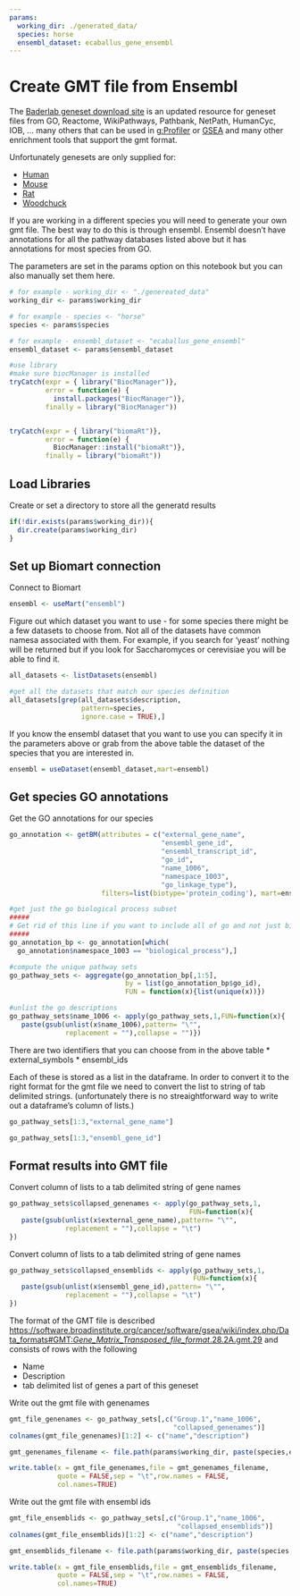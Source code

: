 ```yaml
---
params:
  working_dir: ./generated_data/
  species: horse
  ensembl_dataset: ecaballus_gene_ensembl
---
```


# Create GMT file from Ensembl

The [Baderlab geneset download site](https://download.baderlab.org/EM_Genesets/) is an updated resource for geneset files from GO, Reactome, WikiPathways, Pathbank, NetPath, HumanCyc, IOB, ... many others that can be used in [g:Profiler](https://biit.cs.ut.ee/gprofiler/gost) or [GSEA](https://www.gsea-msigdb.org/gsea/index.jsp) and many other enrichment tools that support the gmt format.  

Unfortunately genesets are only supplied for:

  * [Human](https://download.baderlab.org/EM_Genesets/current_release/Human/)
  * [Mouse](https://download.baderlab.org/EM_Genesets/current_release/Mouse/)
  * [Rat](https://download.baderlab.org/EM_Genesets/current_release/Rat/) 
  * [Woodchuck](https://download.baderlab.org/EM_Genesets/current_release/Woodchuck/)

If you are working in a different species you will need to generate your own gmt file. The best way to do this is through ensembl.  Ensembl doesn't have annotations for all the pathway databases listed above but it has annotations for most species from GO.


The parameters are set in the params option on this notebook but you can also manually set them here.
```r
# for example - working_dir <- "./genereated_data"
working_dir <- params$working_dir

# for example - species <- "horse"
species <- params$species

# for example - ensembl_dataset <- "ecaballus_gene_ensembl"
ensembl_dataset <- params$ensembl_dataset
```


```r
#use library
#make sure biocManager is installed
tryCatch(expr = { library("BiocManager")}, 
         error = function(e) { 
           install.packages("BiocManager")}, 
         finally = library("BiocManager"))


tryCatch(expr = { library("biomaRt")}, 
         error = function(e) { 
           BiocManager::install("biomaRt")}, 
         finally = library("biomaRt"))

```
## Load Libraries

Create or set a directory to store all the generatd results
```r

if(!dir.exists(params$working_dir)){
  dir.create(params$working_dir)
}
```

## Set up Biomart connection

Connect to Biomart
```r
ensembl <- useMart("ensembl")
```


Figure out which dataset you want to use - for some species there might be a few datasets to choose from.  Not all of the datasets have common namesa associated with them.  For example, if you search for 'yeast' nothing will be returned but if you look for Saccharomyces or cerevisiae  you will be able to find it.

```r
all_datasets <- listDatasets(ensembl)

#get all the datasets that match our species definition
all_datasets[grep(all_datasets$description,
                  pattern=species,
                  ignore.case = TRUE),]
```

If you know the ensembl dataset that you want to use you can specify it in the parameters above or grab from the above table the dataset of the species that you are interested in. 

```r
ensembl = useDataset(ensembl_dataset,mart=ensembl)
```

## Get species GO annotations

Get the GO annotations for our species
```r
go_annotation <- getBM(attributes = c("external_gene_name",
                                      "ensembl_gene_id",
                                      "ensembl_transcript_id",
                                      "go_id", 
                                      "name_1006", 
                                      "namespace_1003",
                                      "go_linkage_type"), 
                       filters=list(biotype='protein_coding'), mart=ensembl);

#get just the go biological process subset
#####
# Get rid of this line if you want to include all of go and not just biological process
#####
go_annotation_bp <- go_annotation[which(
  go_annotation$namespace_1003 == "biological_process"),]

#compute the unique pathway sets
go_pathway_sets <- aggregate(go_annotation_bp[,1:5],
                             by = list(go_annotation_bp$go_id),
                             FUN = function(x){list(unique(x))})

#unlist the go descriptions
go_pathway_sets$name_1006 <- apply(go_pathway_sets,1,FUN=function(x){
   paste(gsub(unlist(x$name_1006),pattern= "\"",
              replacement = ""),collapse = "")})
```

There are two identifiers that you can choose from in the above table
 * external_symbols
 * ensembl_ids
 
 Each of these is stored as a list in the dataframe.  In order to convert it to the right format for the gmt file we need to convert the list to string of tab delimited strings.  (unfortunately there is no streaightforward way to write out a dataframe's column of lists.)
```r
go_pathway_sets[1:3,"external_gene_name"]
```
```r
go_pathway_sets[1:3,"ensembl_gene_id"]
```

## Format results into GMT file

Convert column of lists to a tab delimited string of gene names
```r
go_pathway_sets$collapsed_genenames <- apply(go_pathway_sets,1,
                                             FUN=function(x){
   paste(gsub(unlist(x$external_gene_name),pattern= "\"",
              replacement = ""),collapse = "\t")
})
```


Convert column of lists to a tab delimited string of gene names
```r
go_pathway_sets$collapsed_ensemblids <- apply(go_pathway_sets,1,
                                              FUN=function(x){
   paste(gsub(unlist(x$ensembl_gene_id),pattern= "\"",
              replacement = ""),collapse = "\t")
})
```

The format of the GMT file is described [https://software.broadinstitute.org/cancer/software/gsea/wiki/index.php/Data_formats#GMT:_Gene_Matrix_Transposed_file_format_.28.2A.gmt.29](here) and consists of rows with the following

  * Name
  * Description
  * tab delimited list of genes a part of this geneset
  
Write out the gmt file with genenames

```r

gmt_file_genenames <- go_pathway_sets[,c("Group.1","name_1006",
                                         "collapsed_genenames")]
colnames(gmt_file_genenames)[1:2] <- c("name","description") 

gmt_genenames_filename <- file.path(params$working_dir, paste(species,ensembl_dataset,"GO_genesets_GN.gmt",sep = "_"))

write.table(x = gmt_file_genenames,file = gmt_genenames_filename,
            quote = FALSE,sep = "\t",row.names = FALSE,
            col.names=TRUE)
```

Write out the gmt file with ensembl ids
```r

gmt_file_ensemblids <- go_pathway_sets[,c("Group.1","name_1006",
                                          "collapsed_ensemblids")]
colnames(gmt_file_ensemblids)[1:2] <- c("name","description") 

gmt_ensemblids_filename <- file.path(params$working_dir, paste(species,ensembl_dataset,"GO_genesets_esemblids.gmt",sep = "_"))

write.table(x = gmt_file_ensemblids,file = gmt_ensemblids_filename,
            quote = FALSE,sep = "\t",row.names = FALSE,
            col.names=TRUE)
```
